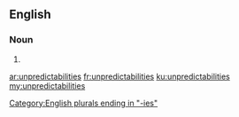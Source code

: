 ==English==

===Noun===
{{head|en|plural}}

# {{plural of|unpredictability|lang=en}}

[[Category:English plurals ending in "-ies"]]

[[ar:unpredictabilities]]
[[fr:unpredictabilities]]
[[ku:unpredictabilities]]
[[my:unpredictabilities]]